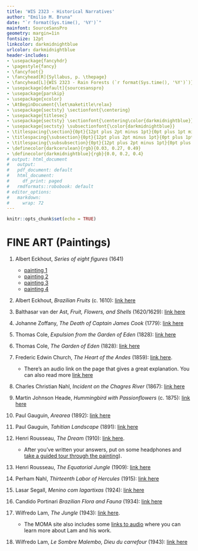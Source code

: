 ```yaml
---
title: 'WIS 2323 - Historical Narratives'
author: "Emilio M. Bruna"
date: "`r format(Sys.time(), '%Y')`"
mainfont: SourceSansPro
geometry: margin=1in
fontsize: 12pt
linkcolor: darkmidnightblue
urlcolor: darkmidnightblue
header-includes:
- \usepackage{fancyhdr}
- \pagestyle{fancy}
- \fancyfoot{}
- \fancyhead[R]{Syllabus, p. \thepage}
- \fancyhead[L]{WIS 2323 - Rain Forests (`r format(Sys.time(), '%Y')`)}
- \usepackage[default]{sourcesanspro}
- \usepackage{parskip}
- \usepackage{xcolor}
- \AtBeginDocument{\let\maketitle\relax}
- \usepackage{sectsty} \sectionfont{\centering}
- \usepackage{titlesec}
- \usepackage{sectsty} \sectionfont{\centering\color{darkmidnightblue}}
- \usepackage{sectsty} \subsectionfont{\color{darkmidnightblue}}
- \titlespacing{\section}{0pt}{12pt plus 2pt minus 1pt}{0pt plus 1pt minus 1pt}
- \titlespacing{\subsection}{0pt}{12pt plus 2pt minus 1pt}{0pt plus 1pt minus 1pt}
- \titlespacing{\subsubsection}{0pt}{12pt plus 2pt minus 1pt}{0pt plus 1pt minus 1pt}
- \definecolor{darkcerulean}{rgb}{0.03, 0.27, 0.49}
- \definecolor{darkmidnightblue}{rgb}{0.0, 0.2, 0.4}
# output: html_document
#   output:
#   pdf_document: default
#   html_document:
#     df_print: paged
#   rmdformats::robobook: default
# editor_options: 
#   markdown: 
#     wrap: 72
---
```


```r
knitr::opts_chunk$set(echo = TRUE)
```

# FINE ART (Paintings)

\vspace{0.3cm}

1.  Albert Eckhout, *Series of eight figures* (1641)

    -   [painting
        1](https://en.wikipedia.org/wiki/File:Albert_Eckhout_-_Mameluca.JPG)
    -   [painting
        2](https://en.wikipedia.org/wiki/File:Albert_Eckhout_painting.jpg)
    -   [painting 3](https://en.wikipedia.org/wiki/File:MulatoAE.jpg)
    -   [painting
        4](https://en.wikipedia.org/wiki/File:Albert_Eckhout_Tapuia_woman_1641.jpg)

<!-- Eckhout was among the first European artists to paint scenes from the "New World"; he accompanied Johan Maurits, Prince of Nassau-Siegen and the Dutch governor-general of Brazil. For more and context [see this](https://www.khanacademy.org/humanities/art-americas/new-spain/colonial-brazil/a/albert-eckhout-series-of-eight-figures) -->

2.  Albert Eckhout, *Brazilian Fruits* (c. 1610): [link
    here](https://en.wikipedia.org/wiki/File:Albert_Eckhout_1610-1666_Brazilian_fruits.jpg)

3.  Balthasar van der Ast, *Fruit, Flowers, and Shells* (1620/1629):
    [link here](http://emuseum.toledomuseum.org/objects/55093)

4.  Johanne Zoffany, *The Death of Captain James Cook* (1779): [link
    here](https://en.wikipedia.org/wiki/The_Death_of_Captain_James_Cook_(Zoffany)#/media/File:Zoffany_Death_of_Captain_Cook.jpg)

5.  Thomas Cole, *Expulsion from the Garden of Eden* (1828): [link
    here](https://artsandculture.google.com/asset/expulsion-from-the-garden-of-eden/IQEPipHQTghvCw?hl=en)

6.  Thomas Cole, *The Garden of Eden* (1828): [link
    here](https://artsandculture.google.com/asset/the-garden-of-eden-thomas-cole/FwHRDrYYX_YVuw)

7.  Frederic Edwin Church, *The Heart of the Andes* (1859): [link
    here](https://www.metmuseum.org/art/collection/search/10481).

    -   There's an audio link on the page that gives a great
        explanation. You can also read more [link
        here](https://en.wikipedia.org/wiki/The_Heart_of_the_Andes)

8.  Charles Christian Nahl, *Incident on the Chagres River* (1867):
    [link
    here](http://imgzoom.cdlib.org/Fullscreen.ics?ark=ark:/13030/tf658010cs/z1&&brand=oac4)

9.  Martin Johnson Heade, *Hummingbird with Passionflowers* (c. 1875):
    [link
    here](https://artsandculture.google.com/asset/hummingbird-and-passionflowers-martin-johnson-heade/LAEr7eIcfErZwg?hl=en)

10. Paul Gauguin, *Arearea* (1892): [link
    here](https://www.wikiart.org/en/paul-gauguin/arearea-i-1892)

11. Paul Gauguin, *Tahitian Landscape* (1891): [link
    here](./texts_images/paintings/gauguin_tahitian_landscape.jpeg)

<!-- Note that Gauguin [was an exploitative colonialist in his own right](https://www.dailyartmagazine.com/gauguin-master-or-monster/).  -->

12. Henri Rousseau, *The Dream* (1910): [link
    here](https://en.wikipedia.org/wiki/Henri_Rousseau#/media/File:Henri_Rousseau_-_Le_R%C3%AAve_-_Google_Art_Project.jpg).

    -   After you've written your answers, put on some headphones and
        [take a guided tour through the
        painting](https://artsandculture.google.com/story/xwVxpOh7XnK4bQ)).

<!-- Good info [link here](https://www.nga.gov/learn/teachers/lessons-activities/ecology/rousseau-jungle.html) -->

13. Henri Rousseau, *The Equatorial Jungle* (1909): [link
    here](https://artsandculture.google.com/asset/the-equatorial-jungle-henri-rousseau/cwFWCSzNtFX8ew)

14. Perham Nahl, *Thirteenth Labor of Hercules* (1915): [link
    here](https://www.artsy.net/artwork/perham-wilhelm-nahl-the-thirteenth-labor-of-hercules-official-poster-for-the-panama-pacific-international-exposition)

15. Lasar Segall, *Menino com lagartixas* (1924): [link
    here](https://artsandculture.google.com/asset/menino-com-lagartixas-lasar-segall/lAEC6kbwDCYW_A)

16. Candido Portinari *Brazilian Flora and Fauna* (1934): [link
    here](https://artsandculture.google.com/asset/brazilian-flora-and-fauna/dQFZBwYjfMCjsA)

17. Wilfredo Lam, *The Jungle* (1943): [link
    here](https://www.wikiart.org/en/wifredo-lam/the-jungle-1943).

    -   The MOMA site also includes some [links to
        audio](https://www.moma.org/collection/works/34666) where you
        can learn more about Lam and his work.

18. Wilfredo Lam, *Le Sombre Malembo, Dieu du carrefour* (1943): [link
    here](https://www.wikiart.org/en/wifredo-lam/le-sombre-malembo-dieu-du-carrefour-1943)

<!-- ![Ekhout-Series of eight figures (1-2)](./texts_images/paintings/ekhout1.jpeg){height=30%}   -->

<!-- ![Ekhout-Series of eight figures (3-4)](./texts_images/paintings/ekhout2.jpeg){height=30%}   -->

<!-- ![Ekhout-Series of eight figures (5-6)](./texts_images/paintings/ekhout4.jpeg){height=30%}   -->

<!-- ![Ekhout-Series of eight figures (7-8)](./texts_images/paintings/ekhout5.jpeg){height=30%}    -->

<!-- ![Ekhout - Coconuts](./texts_images/paintings/ekhout6.jpeg){height=30%}   -->

<!-- ![van der Ast - Fruit, Flowers, and Shells](./texts_images/paintings/vanderast.jpeg){height=50%}   -->

<!-- ![Zofany - The Death of Captain James Cook](./texts_images/paintings/zoffany.jpeg){height=30%}   -->

<!-- ![Cole](./texts_images/paintings/cole2.jpeg){height=30%}   -->

<!-- ![Cole - Expulsion from the Garden of Eden](./texts_images/paintings/cole1.jpeg){height=30%}   -->

<!-- ![Church - The Heart of the Andes](./texts_images/paintings/church.jpeg){height=30%}   -->

<!-- ![C Nahl - Incident on the Chagres River](./texts_images/paintings/nahl1.png){height=50%}   -->

<!-- ![Heade - South American River](./texts_images/paintings/heade1.jpeg){height=50%}   -->

<!-- ![Gauguin - Tahitian Landscape](./texts_images/paintings/gauguin_tahitian_landscape.jpeg){height=30%}    -->

<!-- ![Gauguin - Bathers in Tahiti](./texts_images/paintings/gauguin_bathers.jpeg){height=30%}    -->

<!-- ![Rousseau - The Dream](./texts_images/paintings/rousseau1.jpeg){height=30%}   -->

<!-- ![Rousseau - The Equatorial Jungle](./texts_images/paintings/rousseau2.jpeg){height=30%}   -->

<!-- ![P Nahl - Thirteenth Labor of Hercules](./texts_images/paintings/nahl2.jpg){height=30%}   -->

<!-- ![Segall - Menino com lagartixas](./texts_images/paintings/segall.jpeg){height=30%}   -->

<!-- ![W. Lam - The Jungle (La Jungla)](./texts_images/paintings/lam_jungle.jpeg){height=30%}    -->

<!-- ![W. Lam - Le Sombre Malembo, Dieu du carrefour](./texts_images/paintings/lam_sombre.jpeg){height=30%}   -->

<!-- ![Candido Portinari - Brazilian Flora and Fauna](https://artsandculture.google.com/asset/brazilian-flora-and-fauna/dQFZBwYjfMCjsA)   -->

<!-- [link for hi-res](https://artsandculture.google.com/asset/brazilian-flora-and-fauna/dQFZBwYjfMCjsA) -->

<!-- #### Others -->

<!-- The Naturalist on the River Amazons Henry Walter Bates -->

<!-- https://www.gutenberg.org/files/2440/2440-h/2440-h.htm -->

<!-- David Livingstone *A popular account of the Narrative of an expedition to the Zambesi and its tributaries* [[link to full text](https://www.gutenberg.org/files/2519/2519-h/2519-h.htm)] and [link](https://library.si.edu/digital-library/book/narrativeofexpe00livi). -->

<!-- von Humboldt *Personal Narrative of Travels to the Equinoctial Regions of America, During the Years 1799-1804* -->

<!-- - Juan Diego de Valdez - Lost City of Zinj -->

<!-- - David Livingstone - Narrative of an Expedition -->

<!-- - JE Warren - the Romance of the Tropics (Knickerbocker Magazine) -->

<!-- - Pierre d'Ailly -  Imago Mundi (1410) -->

<!-- #### Timeline -->

<!-- 1271   Marco Polo goes to China.   -->

<!-- 1418   João Gonçalves Zarco and Tristão Vaz Teixeira discover Porto Santo.   -->

<!-- 1434   Gil Eanes passes Cabo de Não and rounds Cape Bojador.   -->

<!-- 1443   Nuno Tristão passes Cape Blanco.   -->

<!-- 1444   Dinis Dias reaches the mouth of the Senegal River.   -->

<!-- 1446   The Portuguese reach Cape Verde and the Gambia River.   -->

<!-- 1460   Pêro de Sintra reaches Sierra Leone.   -->

<!-- 1473   Lopo Gonçalves is the first to cross the equator.   -->

<!-- 1474   Ruy de Sequeira discovers São Tomé and Príncipe.   -->

<!-- 1482   Diogo Cão reaches the Congo River, where he erects a “padrão” (pillar of stone).   -->

<!-- 1492   Columbus sails to the New World.   -->

<!-- 1498    Vasco de Gama Sailed around Africa to India   -->

<!-- 1519   Ferdinand Magellan and his crew sail around the world from 1519-1522.   -->

<!-- 1513    Vasco Nunez de Balboa Crossed the Isthmus of Panama   -->

<!-- 1521    Hernand Cortez Mexico and the Aztecs   -->

<!-- 1533    Francisco Pizarro Defeated the Inca   -->

<!-- #### Maps of Exploration  -->

<!-- [Pacific](https://en.wikipedia.org/wiki/Exploration_of_the_Pacific#/media/File:SpanishPacific.svg)   -->

<!-- [Americas](https://en.wikipedia.org/wiki/Spanish_colonization_of_the_Americas)   -->
